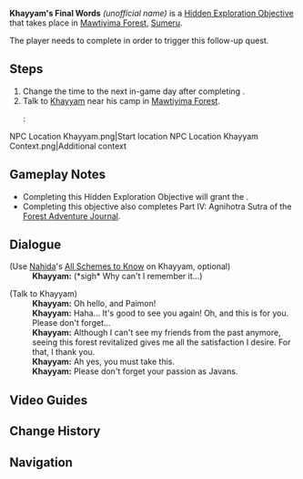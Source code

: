 {{Hidden Exploration Objectives Infobox
|image      = HEO Khayyam's Final Words.png
|type       = Quest-Like
|req        = Complete [[Memory's Final Chapter]]
|region     = Sumeru
|area       = Lokapala Jungle
|subarea    = Mawtiyima Forest
|loc        = [[Mawtiyima Forest]], [[Sumeru]]
|characters = Khayyam; Paimon; Traveler
|rewards    = {{Card|Primogem|20}}{{Card|Mora|1,000}}{{Card|Hero's Wit|2}}{{Card|Adventurer's Tail Feather|1}}
}}
'''Khayyam's Final Words''' ''(unofficial name)'' is a [[Hidden Exploration Objective]] that takes place in [[Mawtiyima Forest]], [[Sumeru]].

The player needs to complete {{Quest|Memory's Final Chapter}} in order to trigger this follow-up quest.

==Steps== 
# Change the time to the next in-game day after completing {{Quest|Memory's Final Chapter}}.
# Talk to [[Khayyam]] near his camp in [[Mawtiyima Forest]].
#: <gallery>
NPC Location Khayyam.png|Start location
NPC Location Khayyam Context.png|Additional context
</gallery>

==Gameplay Notes== 
*Completing this Hidden Exploration Objective will grant the {{Achievement|A Walnut Tree Amidst the Gardens}}.
*Completing this objective also completes Part IV: Agnihotra Sutra of the [[Aranyaka (Gadget)|Forest Adventure Journal]].

==Dialogue==
{{Dialogue Start}}
;(Use [[Nahida]]'s [[All Schemes to Know]] on Khayyam, optional)
:'''Khayyam:''' (*sigh* Why can't I remember it...)

;(Talk to Khayyam)
:'''Khayyam:''' Oh hello, {{Traveler}} and Paimon!
:'''Khayyam:''' Haha... It's good to see you again! Oh, and this is for you. Please don't forget...
:'''Khayyam:''' Although I can't see my friends from the past anymore, seeing this forest revitalized gives me all the satisfaction I desire. For that, I thank you.
:'''Khayyam:''' Ah yes, you must take this.
:'''Khayyam:''' Please don't forget your passion as Javans.
{{Dialogue End}}

<!--
==Video Guides==
{{EVT
|video1   = 
|caption1 = 
}}
-->

==Video Guides==
{{EVT
|video1   = https://youtu.be/LCTW4Z8yCcQ
|caption1 = Khayyam's Final Words
}}
==Change History==
{{Change History|3.0}}

==Navigation==
{{Hidden Exploration Objective Navbox|Quest-Like}}